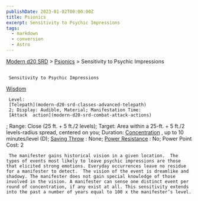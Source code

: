 ```yaml
---
publishDate: 2023-01-02T00:00:00Z
title: Psionics
excerpt: Sensitivity to Psychic Impressions
tags:
  - markdown
  - conversion
  - Astro
---
```


[Modern d20 SRD](/#modernD20) > [Psionics](modern-d20-srd-psionics-index) > Sensitivity to Psychic Impressions

##

     Sensitivity to Psychic Impressions

[Wisdom](modern-d20-srd-basics-ability-scores)

     Level:
     [Telepath](modern-d20-srd-classes-advanced-telepath)
     2; Display: Audible, Material; Manifestation Time:
     [Attack  action](modern-d20-srd-combat-attack-actions)
; Range: Close (25 ft. + 5 ft./2 levels); Target: Area within a 25-ft. + 5 ft./2 levels-radius spread, centered on you; Duration:
[Concentration](modern-d20-srd-skills-concentration)
, up to 10 minutes/level (D);
[Saving Throw](modern-d20-srd-basics-saving-throws)
: None;
[Power Resistance](modern-d20-srd-special-abilities-power-resistance)
: No; Power Point Cost: 2

     The manifester gains historical vision in a given location.  The types of events most likely to leave psychic impressions are those that elicited strong emotions. Everyday occurrences leave no residue for a manifester to detect.  The vision of the event is dreamlike and shadowy. The manifester does not gain special knowledge of those involved in the vision. A manifester can sense one distinct event per round of concentration, if any exist at all. This sensitivity extends into the past a number of years equal to 100 x the manifester’s level.
